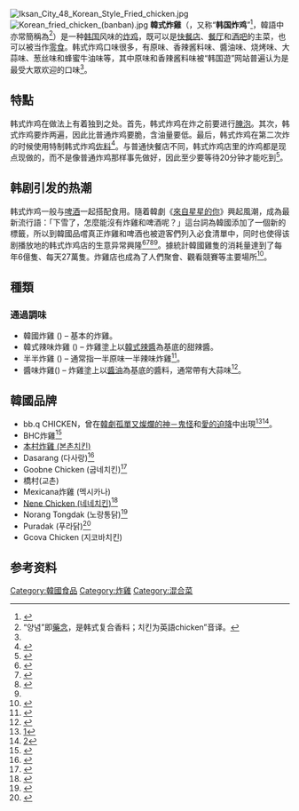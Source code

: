 {{NoteTA |G1=Food}}
{{Infobox Korean name
|img=Korean.cuisine-Yangnyeom chicken-01.jpg
|caption=整只鸡制作的韩式炸鸡
|hangul=(양념) 치킨
|rr=(yangnyeom) chikin
|mr=(yangnyǒm) ch'ik'in
}}

[[File:Iksan_City_48_Korean_Style_Fried_chicken.jpg|thumb]]
[[File:Korean_fried_chicken_(banban).jpg|thumb]]
'''韓式炸雞'''（{{Kor|名=南|諺=양념치킨 |漢= |羅= Yangnyeom chikin|link= |f=h}}，又称“'''韩国炸鸡'''”<ref name=hgy>{{cite web|url=http://www.hanguoyou.org/public/food/foodContent/14?xyz=0.41096096900740325|title=炸鸡|publisher=韩国游|date=2014-04-21}}{{dead link|date=2018年5月 |bot=InternetArchiveBot |fix-attempted=yes }}</ref>，韓語中亦常簡稱為'''{{Kor|名=南|諺=치킨 |漢= |羅=Chikin|link= no|f=h}}'''<ref>
“양념”即[[藥念|藥念]]，是韩式复合香料；치킨为英語chicken”音译。</ref>）是一种[[韩国|韩国]]风味的[[炸鸡|炸鸡]]，既可以是[[快餐店|快餐店]]、[[餐馆|餐厅]]和[[酒吧|酒吧]]的主菜，也可以被当作[[零食|零食]]。韩式炸鸡口味很多，有原味、香辣酱料味、醬油味、烧烤味、大蒜味、葱丝味和蜂蜜牛油味等，其中原味和香辣酱料味被“韩国遊”网站普遍认为是最受大眾欢迎的口味<ref name=hgy />。

==特點==
韩式炸鸡在做法上有着独到之处。首先，韩式炸鸡在炸之前要进行[[腌泡|腌泡]]。其次，韩式炸鸡要炸两遍，因此比普通炸鸡要脆，含油量要低。最后，韩式炸鸡在第二次炸的时候使用特制韩式炸鸡[[佐料|佐料]]<ref Name="作法">{{cite web |url =http://www.28ms.cn/caipu/waiguocaipu/hanguoliaoli/239903.html |title =正宗韩式炸鸡的做法 |publisher =家常美食网 |date =2014-04-22 |accessdate =2015-04-26 |archive-date =2015-03-19 |archive-url =https://web.archive.org/web/20150319183946/http://www.28ms.cn/caipu/waiguocaipu/hanguoliaoli/239903.html |dead-url =no }}</ref>。与普通快餐店不同，韩式炸鸡店里的炸鸡都是现点现做的，而不是像普通炸鸡那样事先做好，因此至少要等待20分钟才能吃到<ref name=bjtv>{{cite web |url= http://www.rbc.cn/tj/2014/0303/1029237.htm |title= “来自星星的炸鸡配啤酒”到底有多好吃？ |publisher= 北京人民广播电台 |date= 2014-03-03 |deadurl= yes |archiveurl= https://web.archive.org/web/20140713210821/http://www.rbc.cn/tj/2014/0303/1029237.htm |archivedate= 2014-07-13 }}</ref>。

==韩剧引发的热潮==
韩式炸鸡一般与[[啤酒|啤酒]]一起搭配食用。隨着韓劇《[[來自星星的你|來自星星的你]]》興起風潮，{{link-en|炸雞和啤酒|Chimaek}}成為最新流行語：「下雪了，怎麼能沒有炸雞和啤酒呢？」這台詞為韓國添加了一個新的標籤，所以到韓國品嚐真正炸雞和啤酒也被遊客們列入必食清單中，同时也使得该剧播放地的韩式炸鸡店的生意异常興隆<ref >{{cite web |url=http://www.ce.cn/culture/gd/201402/19/t20140219_2329754.shtml |title=《來自星星的你》引爆粉絲經濟加速外國品牌入華 |publisher=中国经济网 |date=2014-02-19 |accessdate=2016-05-18 |archive-date=2016-03-04 |archive-url=https://web.archive.org/web/20160304193119/http://www.ce.cn/culture/gd/201402/19/t20140219_2329754.shtml |dead-url=no }}</ref><ref>{{cite web |language=zh-hk |url=http://meishi.xooob.com/tsxc/200911/394886_1044947.html |title=韩式炸鸡 |publisher=美食排行榜 |deadurl=yes |archiveurl=https://web.archive.org/web/20130908033837/http://meishi.xooob.com/tsxc/200911/394886_1044947.html |archivedate=2013-09-08 }}</ref><ref>{{cite web |url=http://media.people.com.cn/n/2014/0221/c40606-24423154.html |title="来自星星的你"火的绝不止炸鸡全智贤单品卖脱销 |publisher=人民网 |date=2014-02-21 |accessdate=2015-04-28 |archive-date=2016-03-04 |archive-url=https://web.archive.org/web/20160304085056/http://media.people.com.cn/n/2014/0221/c40606-24423154.html |dead-url=no }}</ref><ref name=bjtv />。據統計韓國雞隻的消耗量達到了每年6億隻、每天27萬隻。炸雞店也成為了人們聚會、觀看競賽等主要場所<ref>{{cite web |language=zh-hk |url=http://big5chinese.visitkorea.or.kr/cht/SI/SI_CH_2_14.jsp?cid=1919799 |title=韓式炸雞特蒐各式口味大集合 |publisher=[[韓國觀光公社|韓國觀光公社]] |access-date=2015-04-24 |archive-url=https://web.archive.org/web/20160305203525/http://big5chinese.visitkorea.or.kr/cht/SI/SI_CH_2_14.jsp?cid=1919799 |archive-date=2016-03-05 |dead-url=yes }}</ref>。

==種類==
===通過調味===
*韓國炸雞 ({{lang|ko|후라이드 치킨}}) – 基本的炸雞。
*韓式辣味炸雞 ({{lang|ko|양념 치킨}}) – 炸雞塗上以[[韓式辣醬|韓式辣醬]]為基底的甜辣醬。
* 半半炸雞 ({{kor|名=南|諺=반반|漢=半半|f=h}}) – 通常指一半原味一半辣味炸雞<ref>{{Cite news|url=https://www.theguardian.com/lifeandstyle/2017/jan/07/reiko-hashimoto-japanese-cookery-teaching-kitchen-encounters|title=Reiko Hashimoto: 'I never buy anything ready-made – not even sandwiches'|last=Berning|first=Dale|date=2017-01-07|newspaper=[[The_Guardian|The Guardian]]|access-date=2017-02-11|archive-url=https://web.archive.org/web/20170210212524/https://www.theguardian.com/lifeandstyle/2017/jan/07/reiko-hashimoto-japanese-cookery-teaching-kitchen-encounters|archive-date=2017-02-10|url-status=live}}</ref>。
* 醬味炸雞({{lang|ko|간장 치킨}}) – 炸雞塗上以[[醬油|醬油]]為基底的醬料，通常帶有大蒜味<ref>{{Cite news|url=http://www.themalaymailonline.com/eat-drink/article/seven-singapore-places-to-get-your-fried-chicken-fix|title=Seven Singapore places to get your fried chicken fix|date=2016-04-09|newspaper=[[Malay_Mail|Malay Mail]]|access-date=2017-02-11}}</ref>。

==韓國品牌==
*bb.q CHICKEN，曾在[[韓劇|韓劇]][[孤單又燦爛的神－鬼怪|孤單又燦爛的神－鬼怪]]和[[愛的迫降|愛的迫降]]中出現<ref>[https://bbdotqchicken.com/]</ref><ref>[https://www.heraldnet.com/life/south-korean-chain-offers-a-different-take-on-fried-chicken/]</ref>。
*BHC炸雞<ref>{{Cite web|url=http://www.bhc.co.kr/|title=BHC|website=BHC|language=ko|access-date=2019-04-23|archive-url=https://web.archive.org/web/20190423111617/http://www.bhc.co.kr/|archive-date=2019-04-23|url-status=live}}</ref>
* [[本村炸雞|本村炸雞 (본촌치킨)]]
*Dasarang (다사랑)<ref>{{Cite web|url=http://www.idasarang.com/2014/inner.php?sMenu=main|title=다사랑 홈페이지에 오신것을 환영합니다.|website=www.idasarang.com|access-date=2019-11-20|archive-url=https://web.archive.org/web/20191113135714/http://www.idasarang.com/2014/inner.php?sMenu=main|archive-date=2019-11-13|url-status=live}}</ref>
* Goobne Chicken (굽네치킨)<ref>{{Cite web|url=https://www.goobne.co.kr/|title=굽네치킨|website=www.goobne.co.kr|access-date=2019-04-23|archive-url=https://web.archive.org/web/20190423111601/https://www.goobne.co.kr/|archive-date=2019-04-23|url-status=live}}</ref>
* 橋村(교촌)
*Mexicana炸雞 (멕시카나)
* [[Nene_Chicken|Nene Chicken (네네치킨)]]<ref>{{Cite web|url=https://nenechicken.com/17_new/index.asp|title=네네치킨|website=nenechicken.com|language=ko|access-date=2019-04-23}}</ref>
*Norang Tongdak (노랑통닭)<ref>{{Cite web|url=http://www.norangtongdak.co.kr/|title=노랑통닭|website=www.norangtongdak.co.kr|language=ko|access-date=2019-11-20|archive-url=https://web.archive.org/web/20191118225742/http://www.norangtongdak.co.kr/|archive-date=2019-11-18|url-status=live}}</ref>
* Puradak (푸라닭)<ref>{{Cite web|url=http://puradak.com/|title=푸라닭치킨|website=puradak.com|access-date=2019-11-20|archive-url=https://web.archive.org/web/20191119085457/http://puradak.com/|archive-date=2019-11-19|url-status=live}}</ref>
*Gcova Chicken (지코바치킨)

==参考资料==
{{reflist|2}}

{{portal box|大韓民國|飲食}}
[[Category:韓國食品|Category:韓國食品]]
[[Category:炸雞|Category:炸雞]]
[[Category:混合菜|Category:混合菜]]